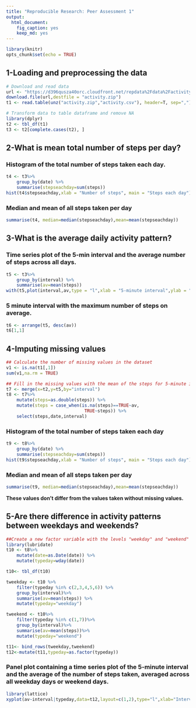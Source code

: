 ```yaml
---
title: "Reproducible Research: Peer Assessment 1"
output: 
  html_document:
    fig_caption: yes
    keep_md: yes
---
```



```r
library(knitr)
opts_chunk$set(echo = TRUE)
```

## 1-Loading and preprocessing the data  
  
```r
# Download and read data
url <- "https://d396qusza40orc.cloudfront.net/repdata%2Fdata%2Factivity.zip"
download.file(url,destfile = "activity.zip")
t1 <- read.table(unz("activity.zip","activity.csv"), header=T, sep=",")
```

```r
# Transform data to table dataframe and remove NA
library(dplyr)
t2 <- tbl_df(t1)
t3 <- t2[complete.cases(t2), ]
```
  
  
## 2-What is mean total number of steps per day?  
  
### Histogram of the total number of steps taken each day.
```r
t4 <- t3%>%
    group_by(date) %>%
    summarise(stepseachday=sum(steps))
hist(t4$stepseachday,xlab = "Number of steps", main = "Steps each day")
```

### Median and mean of all steps taken per day
```r
summarise(t4, median=median(stepseachday),mean=mean(stepseachday))
```
  
  
## 3-What is the average daily activity pattern?    
  
### Time series plot of the 5-min interval and the average number of steps across all days.
```r
t5 <- t3%>%
    group_by(interval) %>%
    summarise(av=mean(steps))
with(t5,plot(interval,av,type = "l",xlab = "5-minute interval",ylab = "average of steps"))
```
  
### 5 minute interval with the maximum number of steps on average.
```r
t6 <- arrange(t5, desc(av))
t6[1,1]
```
   
  
## 4-Imputing missing values  
  
```r
## Calculate the number of missing values in the dataset
v1 <- is.na(t1[,1])
sum(v1,na.rm = TRUE)
```
```r
## Fill in the missing values with the mean of the steps for 5-minute interval.
t7 <- merge(x=t2,y=t5,by="interval")
t8 <- t7%>%
    mutate(steps=as.double(steps)) %>%
    mutate(steps = case_when(is.na(steps)==TRUE~av,
                              TRUE~steps)) %>%
    select(steps,date,interval)
```
  
### Histogram of the total number of steps taken each day
```r
t9 <- t8%>%
    group_by(date) %>%
    summarise(stepseachday=sum(steps))
hist(t9$stepseachday,xlab = "Number of steps", main = "Steps each day")
```
  
### Median and mean of all steps taken per day
```r
summarise(t9, median=median(stepseachday),mean=mean(stepseachday))
```
  
**These values don't differ from the values taken without missing values.**
  
  
## 5-Are there difference in activity patterns between weekdays and weekends?  
  
```r
##Create a new factor variable with the levels "weekday" and "weekend" 
library(lubridate)
t10 <- t8%>%
    mutate(date=as.Date(date)) %>%
    mutate(typeday=wday(date))

t10<- tbl_df(t10)

tweekday <- t10 %>%
    filter(typeday %in% c(2,3,4,5,6)) %>%
    group_by(interval)%>%
    summarise(av=mean(steps)) %>%
    mutate(typeday="weekday")

tweekend <- t10%>%
    filter(typeday %in% c(1,7))%>%
    group_by(interval)%>%
    summarise(av=mean(steps))%>%
    mutate(typeday="weekend")

t11<- bind_rows(tweekday,tweekend)
t12<-mutate(t11,typeday=as.factor(typeday))
```
  
### Panel plot containing a time series plot of the 5-minute interval and the average of the number of steps taken, averaged across all weekday days or weekend days.
```r
library(lattice)
xyplot(av~interval|typeday,data=t12,layout=c(1,2),type="l",xlab="Interval",ylab="Number of steps")
```



